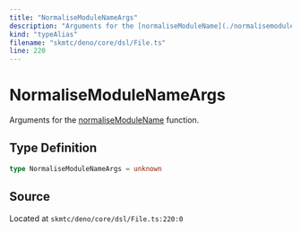 ```yaml
---
title: "NormaliseModuleNameArgs"
description: "Arguments for the [normaliseModuleName](./normalisemodulename.mdx) function."
kind: "typeAlias"
filename: "skmtc/deno/core/dsl/File.ts"
line: 220
---
```


# NormaliseModuleNameArgs

Arguments for the [normaliseModuleName](./normalisemodulename.mdx) function.

## Type Definition

```typescript
type NormaliseModuleNameArgs = unknown
```

## Source

Located at `skmtc/deno/core/dsl/File.ts:220:0`
